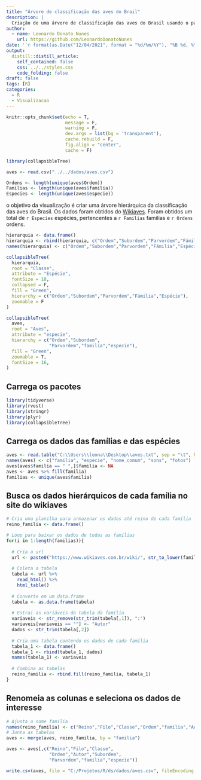 ```yaml
---
title: "Árvore de classificação das aves do Brail"
description: |
  Criação de uma árvore de classificação das aves do Brasil usando o pacote collapsibleTree
author:
  - name: Leonardo Donato Nunes
    url: https://github.com/LeonardoDonatoNunes
date: '`r format(as.Date("12/04/2021", format = "%d/%m/%Y"), "%B %d, %Y")`'
output:
  distill::distill_article:
    self_contained: false
    css: ../../styles.css
    code_folding: false
draft: false
tags: [R]
categories:
  - R
  - Visualizacao
---
```



```r
knitr::opts_chunk$set(echo = T,
                      message = F, 
                      warning = F, 
                      dev.args = list(bg = 'transparent'),
                      cache.rebuild = F,
                      fig.align = "center",
                      cache = F)
```


```r
library(collapsibleTree)
```

```r
aves <- read.csv("../../dados/aves.csv")

Ordens <- length(unique(aves$Ordem))
Familias <- length(unique(aves$familia))
Especies <- length(unique(aves$especie))

```


o objetivo da visualização é criar uma árvore hierárquica da classificação das aves do Brasil. Os dados foram obtidos do [Wikiaves](https://www.wikiaves.com.br/index.php). Foram obtidos um total de `r Especies` espécies, pertencentes a `r Familias` famílias e `r Ordens` ordens.


```r

hierarquia <- data.frame()
hierarquia <- rbind(hierarquia, c("Ordem","Subordem","Parvordem","Fámilia","Espécie"))
names(hierarquia) <- c("Ordem","Subordem","Parvordem","Fámilia","Espécie")

collapsibleTree(
  hierarquia,
  root = "Classe",
  attribute = "Espécie",
  fontSize = 18,
  collapsed = F, 
  fill = "Green",
  hierarchy = c("Ordem","Subordem","Parvordem","Fámilia","Espécie"), 
  zoomable = F
)
```
 
 
 
```r
collapsibleTree(
  aves,
  root = "Aves",
  attribute = "especie",
  hierarchy = c("Ordem","Subordem",
                "Parvordem","familia","especie"),
  fill = "Green",
  zoomable = T,
  fontSize = 16,
)
```

## Carrega os pacotes

```r
library(tidyverse)
library(rvest)
library(stringr)
library(plyr)
library(collapsibleTree)
```

## Carrega os dados das famílias e das espécies 

```r
aves <- read.table("C:\\Users\\leona\\Desktop\\aves.txt", sep = "\t", header = T, encoding = "utf-8")
names(aves) <- c("familia", "especie", "nome_comum", "sons", "fotos")
aves[aves$familia == " ",]$familia <- NA
aves <- aves %>% fill(familia)
familias <- unique(aves$familia)
```

## Busca os dados hierárquicos de cada família no site do wikiaves

```r
# Cria uma planilha para armazenar os dados até reino de cada família
reino_familia <- data.frame()

# Loop para baixar os dados de todas as famílias
for(i in 1:length(familias)){
  
  # Cria a url
  url <- paste0("https://www.wikiaves.com.br/wiki/", str_to_lower(familias[i]))
  
  # Coleta a tabela
  tabela <- url %>% 
    read_html() %>%
    html_table()
  
  # Converte em um data.frame
  tabela <- as.data.frame(tabela)
  
  # Estrai as variáveis da tabela da família
  variaveis <- str_remove(str_trim(tabela[,1]), ":")
  variaveis[variaveis == ""] <- "Autor"
  dados <- str_trim(tabela[,2])
  
  # Cria uma tabela contendo os dados de cada família 
  tabela_1 <- data.frame()
  tabela_1 <- rbind(tabela_1, dados)
  names(tabela_1) <- variaveis
  
  # Combina as tabelas
  reino_familia <- rbind.fill(reino_familia, tabela_1)
}
```


## Renomeia as colunas e seleciona os dados de interesse

```r
# Ajusta o nome familia
names(reino_familia) <- c("Reino","Filo","Classe","Ordem","familia","Autor","Subordem","Parvordem")
# Junta as tabelas
aves <- merge(aves, reino_familia, by = "familia")

aves <- aves[,c("Reino","Filo","Classe",
                "Ordem","Autor","Subordem",
                "Parvordem","familia","especie")]

```

```r
write.csv(aves, file = "C:/Projetos/R/ds/dados/aves.csv", fileEncoding = "utf-8", row.names = F)
```


